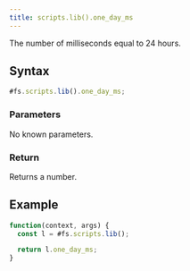 ```yaml
---
title: scripts.lib().one_day_ms
---
```


The number of milliseconds equal to 24 hours.

## Syntax

```js
#fs.scripts.lib().one_day_ms;
```

### Parameters

No known parameters.

### Return

Returns a number.

## Example

```js
function(context, args) {
  const l = #fs.scripts.lib();

  return l.one_day_ms;
}
```
